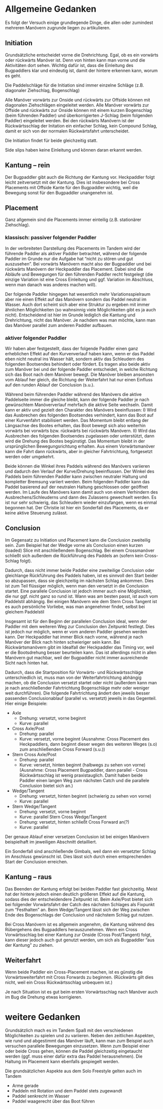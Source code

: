 # Allgemeine Gedanken {.unnumbered}

Es folgt der Versuch einige grundlegende Dinge, die allen oder zumindest mehreren Manövern zugrunde liegen zu artikulieren.

## Initiation

Grundsätzliche entscheidet vorne die Drehrichtung. Egal, ob es ein vorwärts oder rückwärts Manöver ist. Denn von hinten kann man vorne und die Aktivitäten dort sehen. Wichtig dafür ist, dass die Einleitung des Bugpaddlers klar und eindeutig ist, damit der hintere erkennen kann, worum es geht.

Die Paddelschläge für die Initiation sind immer einzelne Schläge (z.B. diagonaler Ziehschlag, Bogenschlag)

Alle Manöver vorwärts zur Onside und rückwärts zur Offside können mit diagonalen Ziehschlägen eingeleitet werden.
Alle Manöver vorwärts zur Offside und rückwärts zur Onside können mit einem kurzen Bogenschlag (beim führenden Paddler) und überkorrigierten J-Schlag (beim folgenden Paddler) eingeleitet werden.  Bei den rückwärts Manövern ist der Rückwärtsschlag der Initation ein einfacher Schlag, kein Compound Schlag, damit er sich von der normalen Rückwärtsfahrt unterscheidet.

Die Initiation findet für beide gleichzeitig statt.

Side slips haben keine Einleitung und können daran erkannt werden.

<!-- - Der Bugpaddler entscheidet die Drehrichtung. -->
<!-- - Initiation findet gleichzeitig statt. -->
<!-- - Alle Manöver vorwärts zur Onside und rückwärts zur Offside können mit diagonalen Ziehschlägen eingeleitet werden. -->
<!-- - Alle Manöver vorwärts zur Offside und rückwärts zur Onside können mit einem kurzen Bogenschlag (beim führenden Paddler) und überkorrigierten J-Schlag (beim folgenden Paddler) eingeleitet werden.  -->
<!-- - wichtig, dass die Einleitung des Bugpaddlers klar ist, damit der hintere erkennen kann, worum es geht -->
<!-- - Side slips haben keine Einleitung und können daran erkannt werden. -->
<!-- - Aus Side slips kann man aber auch wunderbar direkt in Manöver übergehen. Wann in welche Richtung weggedreht wird, ist dann ein wenig Gefühlssache, die Kantung sollte in dem Fall dann aber nicht gewechselt werden, sondern nur verstärkt werden, sonst entsteht zu viel Unruhe. -->
<!-- - Die Paddelschläge für die Initiation sind immer einzelne Schläge (z.B. diagonaler Ziehschlag, Bogenschlag) -->

## Kantung -- rein

Der Bugpaddler gibt auch die Richtung der Kantung vor. Heckpaddler folgt leicht zeitversetzt mit der Kantung. Dies ist insbesondere bei Cross Placements mit Offside Kante für den Bugpaddler wichtig, weil die Bewegung sonst für den Bugpaddler unangenehm ist.


## Placement

Ganz allgemein sind die Placements immer einteilig (z.B. stationärer Ziehschlag).
<!-- - Placement = immer einteilig (z.B. stationärer Ziehschlag) -->

### klassisch: passiver folgender Paddler

In der verbreiteten Darstellung des Placements im Tandem wird der führende Paddler als aktiver Paddler betrachtet, während der folgende Paddler im Grunde nur die Aufgabe hat "nicht zu stören und gut auszusehen". Bei vorwärts Manövern macht also der Bugpaddler und bei rückwärts Manövern der Heckpaddler das Placement. Dabei sind die Abläufe und Bewegungen für den führenden Paddler recht festgelegt  (die einzige Variation ist eine Cross Einleitung und ggf. Variation im Abschluss, wenn man danach was anderes machen will). 

Der folgende Paddler hingegen hat wesentlich mehr Variationsspielraum aber nie einen Effekt auf das Manövern sondern das Paddel neutral im Wasser. Auch dort scheint sich aber eine Struktur zu ergeben mit immer ähnlichen Möglichkeiten (so wahnsinnig viele Möglichkeiten gibt es ja auch nicht). Entscheidend ist hier im Grunde lediglich die Kantung und Drehrichtung, nicht das Manöver. Je nachdem was man möchte, kann man das Manöver parallel zum anderen Paddler aufbauen.

<!-- klassisch: -->

<!-- - vorwärts: Bugpaddler macht Placement -->
<!-- - rückwärts: Heckpaddler macht Placement -->
<!-- - für den führenden Paddler sind Bewegungen festgelegt (die einzige Variation ist eine Cross Einleitung und ggf. Variation im Abschluss, wenn man danach was anderes machen will), der andere hat wesentlich mehr Variationsspielraum. Auch dort scheint sich aber eine Struktur zu ergeben mit immer ähnlichen Möglichkeiten (so wahnsinnig viele Möglichkeiten gibt es ja auch nicht). Entscheidend ist hier im Grunde lediglich die Kantung und Drehrichtung, nicht das Manöver. Je nachdem was man möchte, kann man das Manöver parallel zum anderen Paddler aufbauen. -->

### aktiver folgender Paddler

Wir haben aber festgestellt, dass der folgende Paddler einen ganz erheblichen Effekt auf den Kurvenverlauf haben kann, wenn er das Paddel eben nicht neutral ins Wasser hält, sondern aktiv das Schleudern des folgenden Bootsendes behindert oder fördert. Es tragen also beide aktiv zum Manöver bei und der folgende Paddler entscheidet, in welche Richtung sich das Boot nach dem Manöver bewegt. Die Manöver bleiben ansonsten vom Ablauf her gleich, die Richtung der Weiterfahrt hat nur einen Einfluss auf den runden Ablauf der Conclusion (s.u.).

Während beim führenden Paddler während des Manövers die aktive Paddelseite immer die gleiche bleibt, kann der folgende Paddler je nach gewünschtem Manöververlauf mehrfach die aktive Seite wechseln. Damit kann er aktiv und gezielt den Charakter des Manövers beeinflussen: 
I) Wird das Ausbrechen des folgenden Bootsendes verhindert, kann das Boot auf einer Kurvenfahrt stabilisiert werden. Das Momentum bleibt entlang der Längsachse des Bootes erhalten, das Boot bewegt sich also weiterhin vorwärts bei vorwärts bzw. rückwärts bei rückwärts Manövern.
II) Wird das Ausbrechen des folgenden Bootsendes zugelassen oder unterstützt, dann wird die Drehung des Bootes begünstigt. Das Momentum bleibt in der ursprünglichen Bewegungsrichtung erhalten. Aus einem Vorwärtsmanöver kann die Fahrt dann rückwärts, aber in gleicher Fahrtrichtung, fortgesetzt werden oder umgekehrt.

Beide können die Winkel ihres Paddels während des Manövers variieren und dadurch den Verlauf der Kurve/Drehung beeinflussen.
Der Winkel des Paddels beim führenden Paddler kann zwischen neutraler Haltung und kompletter Bremsung variiert werden.
Beim folgenden Paddler kann das Paddel basierend auf der neutralen Haltung geschlossen oder geöffnet werden. Im Laufe des Manövers kann damit auch von einem Verhindern des Ausbrechens/Schleuderns und dann des Zulassens gewechselt werden. Es ist nur sehr schwierig, das Schleudern wieder einzufangen, wenn es einmal begonnen hat. Der Christie ist hier ein Sonderfall des Placements, da er keine aktive Steuerung zulässt.



<!-- Erweiterung:  -->

<!-- - Die Placements beider Paddler: -->
<!--   - führender Paddler -->
<!--     - Die aktive Paddelseite bleibt während des Placements die gleiche -->
<!--     - Der Winkel kann zwischen neutraler Haltung und kompletter Bremsung variiert werden. -->
<!--   - folgender Paddler -->
<!--     - Die aktive Paddelseite ist variabel. Je nach gewünschtem Manöververlauf kann die aktive Seite mehrfach wechseln.  -->
<!--     - Beeinflusst damit entscheidend den Charakter des Manövers: -->
<!--       - Kann das Ausbrechen des folgenden Bootsendes verhinden und das Boot auf seiner Kurvenfahrt stabilisieren (mit einem Christie nicht möglich). Das Momentum bleibt entlang der Längsachse des Bootes erhalten. -->
<!--       - Kann das Ausbrechen des folgenden Bootsendes zulassen oder unterstützen und damit eine Drehung des Bootes begünstigen. Aus einem Vorwärtsmanöver kann die Fahrt dann rückwärts, aber in gleicher Fahrtrichtung, fortgesetzt werden oder umgekehrt. Das Momentum bleibt in der ursprünglichen Bewegungsrichtung erhalten.  -->
<!-- - beide können die Kraft variieren und dadurch den Verlauf der Kurve/Drehung beeinflussen -->
<!-- - im Grunde entscheidet aber der folgende Paddler damit, in welche Richtung es nach dem Manöver weiter geht. -->
      
<!-- - darauf aufbauend kann der folgende Paddler im Grunde auch das Placement machen und der führende Paddler die Kurve steuern -->
<!-- Auch hier finde ich die Denkweise nicht logisch. Ich sehe es so, dass beide ein Placement machen -->
<!--   - beim stern axle/post vom Bugpaddler gefahren, hätte der dann zum Beispiel Kraft innen auf dem Paddel und das Paddel in Fahrtrichtung vom Boot wegzeigend -->
<!--   - beim stern wedge/tangent hingegen wäre für den Bugpaddler die Kraft außen auf dem Paddel und das Paddel in Fahrtrichtung zum Boot zeigend -->




## Conclusion

Im Gegensatz zu Initiation und Placement kann die Conclusion zweiteilig sein. Zum Beispiel hat der Wedge vorne als Conclusion einen kurzen (loaded) Slice mit anschließendem Bogenschlag. Bei einem Crossmanöver schließt sich außerdem die Rückführung des Paddels an (sofern kein Cross-Schlag folgt).

Dadurch, dass nicht immer beide Paddler eine zweiteilige Conclusion oder gleichlange Rückführung des Paddels haben, ist es sinnvoll den Start beider so abzupassen, dass sie gleichzeitig im nächsten Schlag ankommen. Dies ist zum Teil flüssiger möglich, wenn man den versetzt in die Conclusion startet. Eine parallele Conclusion ist jedoch immer auch eine Möglichkeit, die nur ggf. nicht ganz so rund ist. Wann was am besten passt, ist auch vom Paddelstil abhängig. Bei einigen Manövern wie dem Stern Cross Tangent ist es auch persönliche Vorliebe, was man angenehmer findet, selbst bei gleichem Paddelstil

Insgesamt ist für den Beginn der parallelen Conclusion ideal, wenn der Paddler mit dem weiteren Weg zur Conclusion den Zeitpunkt festlegt. Dies ist jedoch nur möglich, wenn er vom anderen Paddler gesehen werden kann. Der Heckpaddler hat immer Blick nach vorne, während je nach Manöver der Blick nach hinten schwieriger sein kann. Bei Rückwärtsmanövern gibt im Idealfall der Heckpaddler das Timing vor, weil er die Bootsdrehung besser beurteilen kann. Das ist allerdings nicht in allen Manövern gut machbar, weil der Bugpaddler nicht immer ausreichende Sicht nach hinten hat.

Dadurch, dass die Startposition für Vorwärts- und Rückwärtsschläge unterschiedlich ist, muss man von der Weiterfahrtrichtung abhängig machen, ob die Conclusion versetzt startet oder nicht (außerdem kann man je nach anschließender Fahrtrichtung Bogenschläge mehr oder weniger weit durchführen). Die folgende Fahrtrichtung ändert den jeweils besser passenden Conclusionablauf (parallel vs. versetzt) jeweils in das Gegenteil. Hier einige Beispiele:

- Axle
  - Drehung: versetzt, vorne beginnt
  - Kurve: parallel
- Cross Axle/Post
  - Drehung: parallel
  - Kurve: versetzt, vorne beginnt (Ausnahme: Cross Placement des Heckpaddlers, dann beginnt dieser wegen des weiteren Weges (s.o) zum anschließenden Cross Forward (s.u.))
- Stern Cross Axle/Post
  - Drehung: parallel
  - Kurve: versetzt, hinten beginnt (halbwegs zu sehen von vorne) (Ausnahme: Cross Placement Bugpaddler, dann parallel - Cross Rückwärtsschlag ist wenig praxistauglich. Damit haben beide Paddler einen langen Weg zum nächsten Catch und die parallele Conclusion bietet sich an.)
- Wedge/Tangent
  - Drehung: versetzt, hinten beginnt (schwierig zu sehen von vorne)
  - Kurve: parallel
- Stern Wedge/Tangent
  - Drehung: versetzt, vorne beginnt
  - Kurve: parallel
Stern Cross Wedge/Tangent
  - Drehung: versetzt, hinten schließt Cross Forward an(?)
  - Kurve: parallel
  
Der genaue Ablauf einer versetzen Conclusion ist bei einigen Manövern beispielhaft im jeweiligen Abschnitt detailliert.

Ein Sonderfall sind anschließende Gimbals, weil dann ein versetzter Schlag im Anschluss gewünscht ist. Dies lässt sich durch einen entsprechenden Start der Conclusion erreichen.


<!-- - kann zweiteilig sein (z.B. ein Loaded Slice gefolgt von einem Bogenschlag) -->
<!-- - Der Paddler mit dem weiteren Weg zur Conclusion bestimmt den Beginn, es sei denn er kann vom anderen Paddler nicht gesehen werden. -->
<!-- - Bei Rückwärtsmanövern gibt im Idealfall der Heckpaddler das Timing vor, weil er die Bootsdrehung besser beurteilen kann. Das ist allerdings nicht in allen Manövern gut machbar, weil der Bugpaddler nicht immer ausreichende Sicht nach hinten hat. -->
<!-- - je nach anschließender Fahrtrichtung ist es sinnvoll Bogenschläge mehr oder weniger weit durchzuführen -->
<!-- - Eine versetzte Conclusion ergibt Sinn, wenn der Weg von der Conclusion zum nächsten Schlag für beide unterschiedlich lang ist, der nächste Schlag aber zeitgleich gemacht werden soll -->

<!-- - Eine versetzte Conclusion ergibt häufig einen runderen Ablauf, aber eine parallel ausgeführte Conclusion funktioniert ebenfalls -->
  <!-- - bei einigen Manövern wie dem Stern Cross Tangent ist es auch etwas persönliche Vorliebe, was man angenehmer findet -->
<!-- - ob parallele oder versetzte Conclusion ist abhängig davon, ob es hinterher vorwärts oder rückwärts weiter geht (ändert jeweils genau in das Gegenteil) -->
<!-- - Axle, Drehung: versetzt, vorne beginnt -->
<!-- - Axle, Kurve: parallel -->
<!-- - Cross Axle und Cross Post haben eine versetzte Conclusion bei einer Kurvenfahrt -->
<!--   - Der Bugpaddler beginnt die Conclusion -->
<!--   - Ausnahme: Macht der Heckpaddler ein Cross-Placement beginnt er die Conclusion (weiterer Weg, s.o.) (Cross Forward schließt sich an, s.u. Weiterfahrt). -->
<!-- - Cross Axle und Cross Post, Drehung: parallele Conclusion -->
<!-- - Stern Cross Axle und Stern Cross Post haben eine versetzte Conclusion bei einer Kurvenfahrt -->
<!--   - Der Heckpaddler beginnt die Conclusion (kann vom Bugpaddler halbwegs gesehen werden) -->
<!--   - Ausnahme: Macht der Bugpaddler ein Cross Placement, wird die Conclusion parallel ausgeführt. Ein Cross Rückwärtsschlag ist wenig praxistauglich. Damit haben beide Paddler einen langen Weg zum nächsten Catch und die parallele Conclusion bietet sich an. -->
<!-- - Stern Cross Axle und Stern Cross Post, Drehung: parallele Conclusion -->
<!-- - Wedge, Drehung: versetzt, hinten beginnt (schwierig zu sehen von vorne) -->
<!-- - Wedge, Kurve: parallel -->
<!-- - Stern Wedge, Drehung: versetzt, vorne beginnt -->
<!-- - Stern Wedge, Kurve: parallel -->
<!-- - Stern Cross Tangent/Wedge, Drehung: versetzt -->
<!-- - Stern Cross Tangent/Wedge, Kurve: parallel, hinten schließt Cross Forward an -->


## Kantung -- raus

Das Beenden der Kantung erfolgt bei beiden Paddler fast gleichzeitig. Meist hat der hintere jedoch einen deutlich größeren Effekt auf die Kantung, sodass dies der entscheidendere Zeitpunkt ist. Beim Axle/Post bietet sich bei folgender Vorwärtsfahrt der Catch des nächsten Schlages als Fixpunkt zum "Festhalten" an. Beim Wedge/Tangent lässt sich der Weg zwischen Ende des Bogenschlags der Conclusion und nächstem Schlag gut nutzen.

Bei Cross Manövern ist es allgemein angenehm, die Kantung während des Rübergehens des Bugpaddlers herauszunehmen. Wenn ein Cross Vorwärtsschlag bei einer Kantung zur Onside (Cross Post/Tangent) folgt, kann dieser jedoch auch gut genutzt werden, um sich als Bugpaddler "aus der Kantung" zu ziehen.

<!-- - Timing der Kantung  -->
<!--   - beide Paddler (fast) zeitgleich -->
<!--   - Axle/Post beim nächsten Catch -->
<!--   - Wedge/Tangent Weg zum Vorwärtsschlag -->
<!-- - Bei Cross Manövern beim Rübergehen des Bugpaddlers die Kantung rausnehmen  -->
<!--   - außer Cross Forward mit Kantung zur Onside -->
<!--     - Cross Post + Cross Tangent: Catch des Cross Forward Strokes -->
<!--     - Cross Axle + Cross Wedge: beim Rübergehen -->

## Weiterfahrt

Wenn beide Paddler ein Cross-Placement machen, ist es günstig die Vorwärtsweiterfahrt mit Cross Forwards zu beginnen. (Rückwärts gilt dies nicht, weil ein Cross Rückwärtsschlag unbequem ist.)

Je nach Situation ist es gut beim ersten Vorwärtsschlag nach Manöver auch im Bug die Drehung etwas korrigieren.

<!-- - Wenn beide Paddler ein Cross-Placement machen, ist es günstig die Vorwärtsweiterfahrt mit Cross Forwards zu beginnen. (Rückwärts gilt dies nicht, weil ein Cross Rückwärtsschlag unbequem ist.) -->
<!-- - Ggf. beim ersten Vorwärtsschlag nach Manöver auch im Bug die Drehung etwas korrigieren. -->

# weitere Gedanken

Grundsätzlich mach es im Tandem Spaß mit den verschiedenen Möglichkeiten zu spielen und zu variieren. Neben den zeitlichen Aspekten, wie rund und abgestimmt das Manöver läuft, kann man zum Beispiel auch versuchen parallele Bewegungen einzusetzen. Wenn zum Beispiel einer oder beide Cross gehen, können die Paddel gleichzeitig eingetaucht werden (ggf. muss einer dafür extra das Paddel herausnehmen). Die Haltung im Placement kann ebenfalls gespiegelt werden.

Die grundsätzlichen Aspekte aus dem Solo Freestyle gelten auch im Tandem

- Arme gerade
- Paddeln mit Rotation und dem Paddel stets zugewandt
- Paddel senkrecht im Wasser
- Paddel waagerecht über das Boot führen

<!-- - versuchen mit parallelen Bewegungen zu spielen -->
<!-- - bei cross (für einen oder beide) -->
<!--    - Paddel gleichzeitig eintauchen -->
<!--    - Paddel waagerecht über das Boot führen -->
<!-- - wie immer -->
<!--    - Arme gerade -->
<!--    - Paddel senkrecht -->
<!--    - Rotation -->
